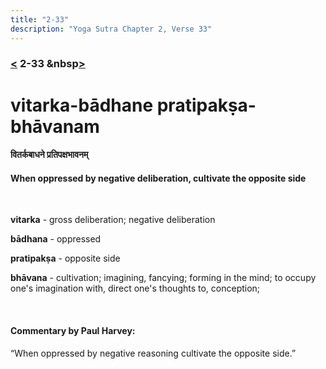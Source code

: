 ```yaml
---
title: "2-33"
description: "Yoga Sutra Chapter 2, Verse 33"
---
```


### [<](/Chapter-2/2-32/) 2-33 &nbsp[>](/Chapter-2/2-34/)

# vitarka-bādhane pratipakṣa-bhāvanam

#### वितर्कबाधने प्रतिपक्षभावनम्

#### When oppressed by negative deliberation, cultivate the opposite side

<br />

**vitarka** - gross deliberation; negative deliberation

**bādhana** - oppressed

**pratipakṣa** - opposite side

**bhāvana** - cultivation; imagining, fancying; forming in the mind; to occupy one's imagination with, direct one's thoughts to, conception;

<br />

#### Commentary by Paul Harvey:

“When oppressed by negative reasoning
cultivate the opposite side.”
